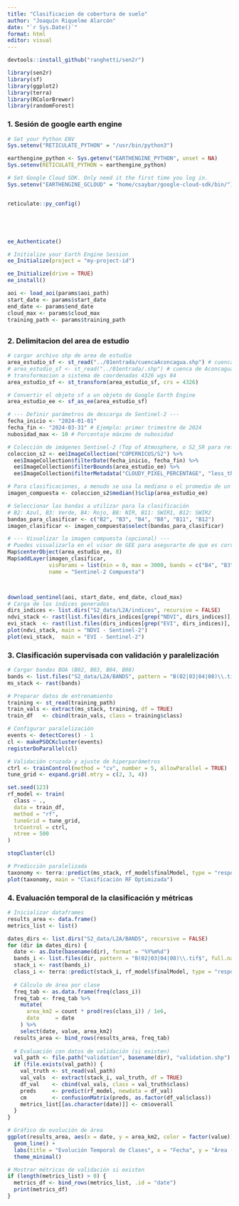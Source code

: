 ```yaml
---
title: "Clasificacion de cobertura de suelo"
author: "Joaquín Riquelme Alarcón"
date: "`r Sys.Date()`"
format: html
editor: visual
---
```


```r

devtools::install_github("ranghetti/sen2r")

library(sen2r)
library(sf)
library(ggplot2)
library(terra) 
library(RColorBrewer)
library(randomForest)

```

### 1. Sesión de google earth engine

```r

# Set your Python ENV
Sys.setenv("RETICULATE_PYTHON" = "/usr/bin/python3")

earthengine_python <- Sys.getenv("EARTHENGINE_PYTHON", unset = NA)
Sys.setenv(RETICULATE_PYTHON = earthengine_python)

# Set Google Cloud SDK. Only need it the first time you log in. 
Sys.setenv("EARTHENGINE_GCLOUD" = "home/csaybar/google-cloud-sdk/bin/")


reticulate::py_config()





ee_Authenticate()

# Initialize your Earth Engine Session 
ee_Initialize(project = "my-project-id")

ee_Initialize(drive = TRUE)
ee_install()

aoi <- load_aoi(params$aoi_path)
start_date <- params$start_date
end_date <- params$end_date
cloud_max <- params$cloud_max
training_path <- params$training_path
```

## 

### 2. Delimitacion del area de estudio

```r

# cargar archivo shp de area de estudio
area_estudio_sf <- st_read("../01entrada/cuencaAconcagua.shp") # cuenca de Aconcagua
# area_estudio_sf <- st_read("../01entrada/.shp") # cuenca de Aconcagua
# transformacion a sistema de coordenadas 4326 wgs 84
area_estudio_sf <- st_transform(area_estudio_sf, crs = 4326)

# Convertir el objeto sf a un objeto de Google Earth Engine
area_estudio_ee <- sf_as_ee(area_estudio_sf)

# --- Definir parámetros de descarga de Sentinel-2 ---
fecha_inicio <- "2024-01-01"
fecha_fin <- "2024-03-31" # Ejemplo: primer trimestre de 2024
nubosidad_max <- 10 # Porcentaje máximo de nubosidad

# Colección de imágenes Sentinel-2 (Top of Atmosphere, o S2_SR para reflectancia de superficie)
coleccion_s2 <- ee$ImageCollection("COPERNICUS/S2") %>%
  ee$ImageCollection$filterDate(fecha_inicio, fecha_fin) %>%
  ee$ImageCollection$filterBounds(area_estudio_ee) %>%
  ee$ImageCollection$filterMetadata("CLOUDY_PIXEL_PERCENTAGE", "less_than", nubosidad_max)

# Para clasificaciones, a menudo se usa la mediana o el promedio de un periodo
imagen_compuesta <- coleccion_s2$median()$clip(area_estudio_ee)

# Seleccionar las bandas a utilizar para la clasificación
# B2: Azul, B3: Verde, B4: Rojo, B8: NIR, B11: SWIR1, B12: SWIR2
bandas_para_clasificar <- c("B2", "B3", "B4", "B8", "B11", "B12")
imagen_clasificar <- imagen_compuesta$select(bandas_para_clasificar)

# --- Visualizar la imagen compuesta (opcional) ---
# Puedes visualizarla en el visor de GEE para asegurarte de que es correcta.
Map$centerObject(area_estudio_ee, 8)
Map$addLayer(imagen_clasificar,
             visParams = list(min = 0, max = 3000, bands = c("B4", "B3", "B2")),
             name = "Sentinel-2 Compuesta")



download_sentinel(aoi, start_date, end_date, cloud_max)
# Carga de los índices generados
dirs_indices <- list.dirs("S2_data/L2A/indices", recursive = FALSE)
ndvi_stack <- rast(list.files(dirs_indices[grep("NDVI", dirs_indices)], pattern = "\\.tif$", full.names = TRUE))
evi_stack  <- rast(list.files(dirs_indices[grep("EVI", dirs_indices)],  pattern = "\\.tif$", full.names = TRUE))
plot(ndvi_stack, main = "NDVI - Sentinel-2")
plot(evi_stack,  main = "EVI - Sentinel-2")
```

### 3. Clasificación supervisada con validación y paralelización

```r
# Cargar bandas BOA (B02, B03, B04, B08)
bands <- list.files("S2_data/L2A/BANDS", pattern = "B(02|03|04|08)\\.tif$", full.names = TRUE)
ms_stack <- rast(bands)

# Preparar datos de entrenamiento
training <- st_read(training_path)
train_vals <- extract(ms_stack, training, df = TRUE)
train_df   <- cbind(train_vals, class = training$class)

# Configurar paralelización
events <- detectCores() - 1
cl <- makePSOCKcluster(events)
registerDoParallel(cl)

# Validación cruzada y ajuste de hiperparámetros
ctrl <- trainControl(method = "cv", number = 5, allowParallel = TRUE)
tune_grid <- expand.grid(.mtry = c(2, 3, 4))

set.seed(123)
rf_model <- train(
  class ~ .,
  data = train_df,
  method = "rf",
  tuneGrid = tune_grid,
  trControl = ctrl,
  ntree = 500
)

stopCluster(cl)

# Predicción paralelizada
taxonomy <- terra::predict(ms_stack, rf_model$finalModel, type = "response", cores = events)
plot(taxonomy, main = "Clasificación RF Optimizada")
```

### 4. Evaluación temporal de la clasificación y métricas

```r
# Inicializar dataframes
results_area <- data.frame()
metrics_list <- list()

dates_dirs <- list.dirs("S2_data/L2A/BANDS", recursive = FALSE)
for (dir in dates_dirs) {
  date <- as.Date(basename(dir), format = "%Y%m%d")
  bands_i <- list.files(dir, pattern = "B(02|03|04|08)\\.tif$", full.names = TRUE)
  stack_i <- rast(bands_i)
  class_i <- terra::predict(stack_i, rf_model$finalModel, type = "response", cores = 1)
  
  # Cálculo de área por clase
  freq_tab <- as.data.frame(freq(class_i))
  freq_tab <- freq_tab %>%
    mutate(
      area_km2 = count * prod(res(class_i)) / 1e6,
      date     = date
    ) %>%
    select(date, value, area_km2)
  results_area <- bind_rows(results_area, freq_tab)
  
  # Evaluación con datos de validación (si existen)
  val_path <- file.path("validation", basename(dir), "validation.shp")
  if (file.exists(val_path)) {
    val_truth <- st_read(val_path)
    val_vals  <- extract(stack_i, val_truth, df = TRUE)
    df_val    <- cbind(val_vals, class = val_truth$class)
    preds     <- predict(rf_model, newdata = df_val)
    cm        <- confusionMatrix(preds, as.factor(df_val$class))
    metrics_list[[as.character(date)]] <- cm$overall
  }
}

# Gráfico de evolución de área
ggplot(results_area, aes(x = date, y = area_km2, color = factor(value))) +
  geom_line() +
  labs(title = "Evolución Temporal de Clases", x = "Fecha", y = "Área (km²)", color = "Clase") +
  theme_minimal()

# Mostrar métricas de validación si existen
if (length(metrics_list) > 0) {
  metrics_df <- bind_rows(metrics_list, .id = "date")
  print(metrics_df)
}
```
